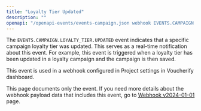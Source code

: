 ```yaml
---
title: "Loyalty Tier Updated"
description: ""
openapi: "/openapi-events/events-campaign.json webhook EVENTS.CAMPAIGN.LOYALTY_TIER.UPDATED"
---
```


The `EVENTS.CAMPAIGN.LOYALTY_TIER.UPDATED` event indicates that a specific campaign loyalty tier was updated. This serves as a real-time notification about this event. For example, this event is triggered when a loyalty tier has been updated in a loyalty campaign and the campaign is then saved.

This event is used in a webhook configured in Project settings in Voucherify dashboard.

<note>This page documents only the event. If you need more details about the webhook payload data that includes this event, go to [Webhook v2024-01-01](/api-reference/introduction-to-webhooks "Introduction to webhooks v2024-01-01") page.</note>